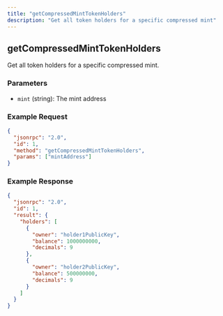 ```yaml
---
title: "getCompressedMintTokenHolders"
description: "Get all token holders for a specific compressed mint"
---
```


## getCompressedMintTokenHolders

Get all token holders for a specific compressed mint.

### Parameters

- `mint` (string): The mint address

### Example Request

```json
{
  "jsonrpc": "2.0",
  "id": 1,
  "method": "getCompressedMintTokenHolders",
  "params": ["mintAddress"]
}
```

### Example Response

```json
{
  "jsonrpc": "2.0",
  "id": 1,
  "result": {
    "holders": [
      {
        "owner": "holder1PublicKey",
        "balance": 1000000000,
        "decimals": 9
      },
      {
        "owner": "holder2PublicKey",
        "balance": 500000000,
        "decimals": 9
      }
    ]
  }
}
```
